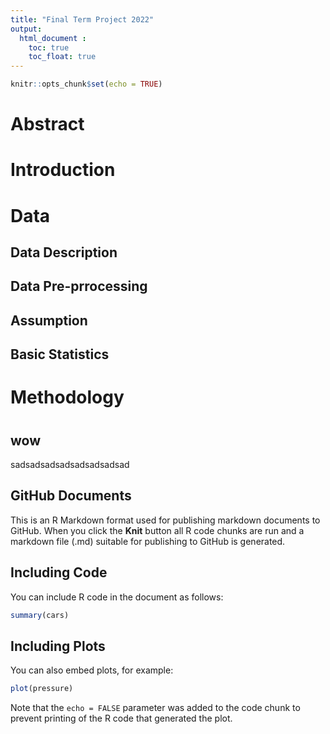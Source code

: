 ```yaml
---
title: "Final Term Project 2022"
output: 
  html_document :
    toc: true
    toc_float: true
---
```


```r
knitr::opts_chunk$set(echo = TRUE)
```

# Abstract


# Introduction


# Data 

## Data Description


## Data Pre-prrocessing



## Assumption



## Basic Statistics


# Methodology





#


## wow

sadsadsadsadsadsadsadsad


## GitHub Documents

This is an R Markdown format used for publishing markdown documents to GitHub. When you click the **Knit** button all R code chunks are run and a markdown file (.md) suitable for publishing to GitHub is generated.

## Including Code

You can include R code in the document as follows:

```r
summary(cars)
```

## Including Plots

You can also embed plots, for example:

```r
plot(pressure)
```

Note that the `echo = FALSE` parameter was added to the code chunk to prevent printing of the R code that generated the plot.
